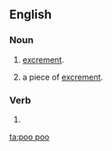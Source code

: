 {{also|poopoo|poo-poo}}
==English==

===Noun===
{{en-noun}}

# {{lb|en|British|childish|uncountable}} [[excrement]].
# {{lb|en|British|childish|countable}} a piece of [[excrement]].

===Verb===
{{en-verb}}

# {{alternative spelling of|pooh-pooh|lang=en}}

[[ta:poo poo]]